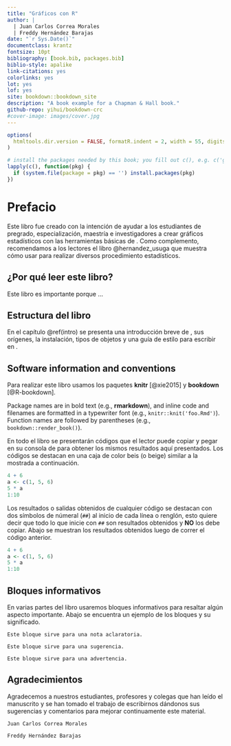 ```yaml
--- 
title: "Gráficos con R"
author: |
  | Juan Carlos Correa Morales
  | Freddy Hernández Barajas
date: "`r Sys.Date()`"
documentclass: krantz
fontsize: 10pt
bibliography: [book.bib, packages.bib]
biblio-style: apalike
link-citations: yes
colorlinks: yes
lot: yes
lof: yes
site: bookdown::bookdown_site
description: "A book example for a Chapman & Hall book."
github-repo: yihui/bookdown-crc
#cover-image: images/cover.jpg
---
```


```r
options(
  htmltools.dir.version = FALSE, formatR.indent = 2, width = 55, digits = 4
)

# install the packages needed by this book; you fill out c(), e.g. c('ggplot2', 'dplyr')
lapply(c(), function(pkg) {
  if (system.file(package = pkg) == '') install.packages(pkg)
})
```

# Prefacio {-}

Este libro fue creado con la intención de ayudar a los estudiantes de pregrado, especialización, maestría e investigadores a crear gráficos estadísticos con las herramientas básicas de \proglang{R}. Como complemento, recomendamos a los lectores el libro @hernandez_usuga que muestra cómo usar \proglang{R} para realizar diversos procedimiento estadísticos.

## ¿Por qué leer este libro? {-}

Este libro es importante porque ...

## Estructura del libro {-}

En el capítulo \@ref(intro) se presenta una introducción breve de \proglang{R}, sus orígenes, la instalación, tipos de objetos y una guía de estilo para escribir en \proglang{R}.

## Software information and conventions {-}

Para realizar este libro usamos los paquetes **knitr**\index{knitr} [@xie2015] y **bookdown**\index{bookdown} [@R-bookdown].

Package names are in bold text (e.g., **rmarkdown**), and inline code and filenames are formatted in a typewriter font (e.g., `knitr::knit('foo.Rmd')`). Function names are followed by parentheses (e.g., `bookdown::render_book()`).

En todo el libro se presentarán códigos que el lector puede copiar y pegar en su consola de \proglang{R} para obtener los mismos resultados aquí presentados. Los códigos se destacan en una caja de color beis (o beige) similar a la mostrada a continuación.

```r
4 + 6
a <- c(1, 5, 6)
5 * a
1:10
```

Los resultados o salidas obtenidos de cualquier código se destacan con dos símbolos de númeral (`##`) al inicio de cada línea o renglón, esto quiere decir que todo lo que inicie con `##` son resultados obtenidos y __NO__ los debe copiar. Abajo se muestran los resultados obtenidos luego de correr el código anterior.

```r
4 + 6
a <- c(1, 5, 6)
5 * a
1:10
```

## Bloques informativos {-}
En varias partes del libro usaremos bloques informativos para resaltar algún aspecto importante. Abajo se encuentra un ejemplo de los bloques y su significado.

```block2
Este bloque sirve para una nota aclaratoria.
```

```block2
Este bloque sirve para una sugerencia.
```

```block2
Este bloque sirve para una advertencia.
```

## Agradecimientos {-}

Agradecemos a nuestros estudiantes, profesores y colegas que han leído el manuscrito y se han tomado el trabajo de escribirnos dándonos sus sugerencias y comentarios para mejorar continuamente este material.

```block2
Juan Carlos Correa Morales 

Freddy Hernández Barajas
```

